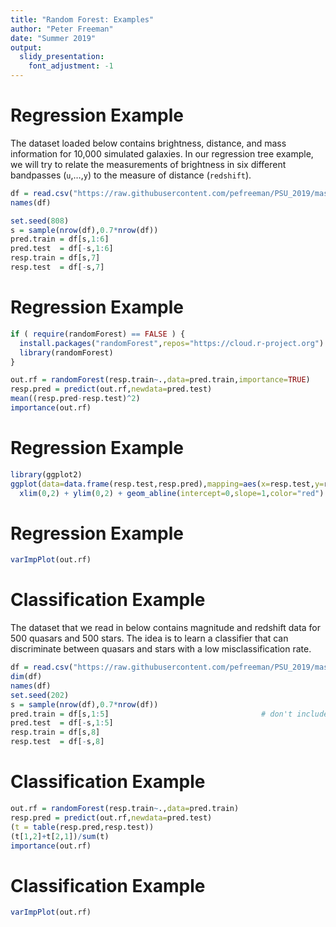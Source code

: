 ```yaml
---
title: "Random Forest: Examples"
author: "Peter Freeman"
date: "Summer 2019"
output: 
  slidy_presentation:
    font_adjustment: -1
---
```


Regression Example
===

The dataset loaded below contains brightness, distance, and mass information for 10,000 simulated galaxies. In our regression tree example, we will try to relate the measurements of brightness in six different bandpasses (`u`,...,`y`) to the measure of distance (`redshift`).
```r
df = read.csv("https://raw.githubusercontent.com/pefreeman/PSU_2019/master/PhotoZ.csv")
names(df)

set.seed(808)
s = sample(nrow(df),0.7*nrow(df))
pred.train = df[s,1:6]
pred.test  = df[-s,1:6]
resp.train = df[s,7]
resp.test  = df[-s,7]
```

Regression Example
===

```r
if ( require(randomForest) == FALSE ) {
  install.packages("randomForest",repos="https://cloud.r-project.org")
  library(randomForest)
}

out.rf = randomForest(resp.train~.,data=pred.train,importance=TRUE)
resp.pred = predict(out.rf,newdata=pred.test)
mean((resp.pred-resp.test)^2)
importance(out.rf)
```

Regression Example
===

```r
library(ggplot2)
ggplot(data=data.frame(resp.test,resp.pred),mapping=aes(x=resp.test,y=resp.pred)) + geom_point() +
  xlim(0,2) + ylim(0,2) + geom_abline(intercept=0,slope=1,color="red")
```

Regression Example
===

```r
varImpPlot(out.rf)
```

Classification Example
===

The dataset that we read in below contains magnitude and redshift data for 500 quasars and 500 stars. The idea is to learn a classifier that can discriminate between quasars and stars with a low misclassification rate.
```r
df = read.csv("https://raw.githubusercontent.com/pefreeman/PSU_2019/master/StarQuasar.csv")
dim(df)
names(df)
set.seed(202)
s = sample(nrow(df),0.7*nrow(df))
pred.train = df[s,1:5]                                  # don't include redshift or redshift error!
pred.test  = df[-s,1:5]
resp.train = df[s,8]
resp.test  = df[-s,8]
```

Classification Example
===

```r
out.rf = randomForest(resp.train~.,data=pred.train)
resp.pred = predict(out.rf,newdata=pred.test)
(t = table(resp.pred,resp.test))
(t[1,2]+t[2,1])/sum(t)
importance(out.rf)
```

Classification Example
===

```r
varImpPlot(out.rf)
```

